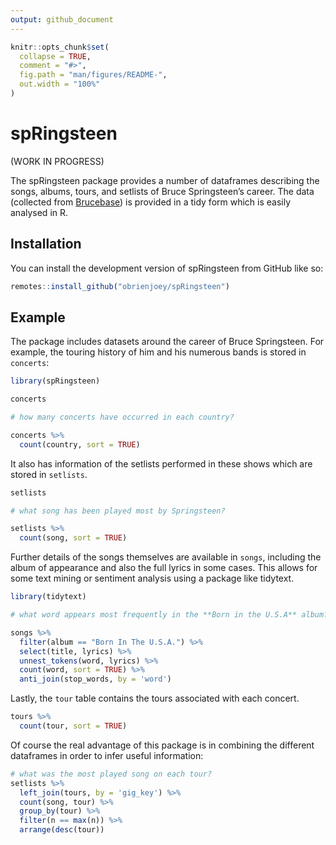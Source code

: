 ```yaml
---
output: github_document
---
```


<!-- README.md is generated from README.Rmd. Please edit that file -->

```r
knitr::opts_chunk$set(
  collapse = TRUE,
  comment = "#>",
  fig.path = "man/figures/README-",
  out.width = "100%"
)
```

# spRingsteen

<!-- badges: start -->
<!-- badges: end -->

(WORK IN PROGRESS)

The spRingsteen package provides a number of dataframes describing the songs,
albums, tours, and setlists of Bruce Springsteen's career. The data (collected from [Brucebase](http://brucebase.wikidot.com/)) is provided
in a tidy form which is easily analysed in R.

## Installation

You can install the development version of spRingsteen from GitHub like so:

``` r
remotes::install_github("obrienjoey/spRingsteen")
```

## Example

The package includes datasets around the career of Bruce Springsteen. For example,
the touring history of him and his numerous bands is stored in `concerts`:

```r
library(spRingsteen)

concerts

# how many concerts have occurred in each country?

concerts %>% 
  count(country, sort = TRUE)
```

It also has information of the setlists performed in these shows which are 
stored in `setlists`.

```r
setlists

# what song has been played most by Springsteen?

setlists %>%
  count(song, sort = TRUE)
```

Further details of the songs themselves are available in `songs`, including
the album of appearance and also the full lyrics in some cases. This allows for 
some text mining or sentiment analysis using a package like tidytext.

```r
library(tidytext)

# what word appears most frequently in the **Born in the U.S.A** album?

songs %>% 
  filter(album == "Born In The U.S.A.") %>% 
  select(title, lyrics) %>% 
  unnest_tokens(word, lyrics) %>% 
  count(word, sort = TRUE) %>% 
  anti_join(stop_words, by = 'word')
```

Lastly, the `tour` table contains the tours associated with each concert.

```r
tours %>% 
  count(tour, sort = TRUE)
```

Of course the real advantage of this package is in combining the different
dataframes in order to infer useful information:

```r
# what was the most played song on each tour?
setlists %>% 
  left_join(tours, by = 'gig_key') %>%
  count(song, tour) %>%
  group_by(tour) %>%
  filter(n == max(n)) %>%
  arrange(desc(tour))
```
